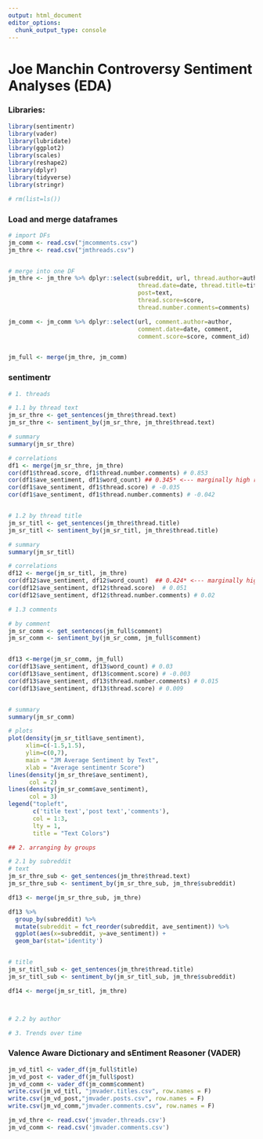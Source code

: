 ```yaml
---
output: html_document
editor_options: 
  chunk_output_type: console
---
```

# Joe Manchin Controversy Sentiment Analyses (EDA)

### Libraries:

```r
library(sentimentr)
library(vader)
library(lubridate)
library(ggplot2)
library(scales)
library(reshape2)
library(dplyr)
library(tidyverse)
library(stringr)

# rm(list=ls())

```

### Load and merge dataframes
```r
# import DFs
jm_comm <- read.csv("jmcomments.csv")
jm_thre <- read.csv("jmthreads.csv")


# merge into one DF
jm_thre <- jm_thre %>% dplyr::select(subreddit, url, thread.author=author, 
                                     thread.date=date, thread.title=title, 
                                     post=text, 
                                     thread.score=score, 
                                     thread.number.comments=comments)

jm_comm <- jm_comm %>% dplyr::select(url, comment.author=author, 
                                     comment.date=date, comment, 
                                     comment.score=score, comment_id)


jm_full <- merge(jm_thre, jm_comm)

```


### sentimentr 

```r
# 1. threads

# 1.1 by thread text
jm_sr_thre <- get_sentences(jm_thre$thread.text)
jm_sr_thre <- sentiment_by(jm_sr_thre, jm_thre$thread.text)

# summary
summary(jm_sr_thre)

# correlations
df1 <- merge(jm_sr_thre, jm_thre)
cor(df1$thread.score, df1$thread.number.comments) # 0.853
cor(df1$ave_sentiment, df1$word_count) ## 0.345* <--- marginally high r^2
cor(df1$ave_sentiment, df1$thread.score) # -0.035
cor(df1$ave_sentiment, df1$thread.number.comments) # -0.042


# 1.2 by thread title
jm_sr_titl <- get_sentences(jm_thre$thread.title)
jm_sr_titl <- sentiment_by(jm_sr_titl, jm_thre$thread.title)

# summary
summary(jm_sr_titl)

# correlations 
df12 <- merge(jm_sr_titl, jm_thre)
cor(df12$ave_sentiment, df12$word_count)  ## 0.424* <--- marginally high r^2 
cor(df12$ave_sentiment, df12$thread.score)  # 0.051
cor(df12$ave_sentiment, df12$thread.number.comments) # 0.02

# 1.3 comments

# by comment
jm_sr_comm <- get_sentences(jm_full$comment)
jm_sr_comm <- sentiment_by(jm_sr_comm, jm_full$comment)


df13 <-merge(jm_sr_comm, jm_full)
cor(df13$ave_sentiment, df13$word_count) # 0.03
cor(df13$ave_sentiment, df13$comment.score) # -0.003
cor(df13$ave_sentiment, df13$thread.number.comments) # 0.015
cor(df13$ave_sentiment, df13$thread.score) # 0.009


# summary
summary(jm_sr_comm)

# plots
plot(density(jm_sr_titl$ave_sentiment), 
     xlim=c(-1.5,1.5),
     ylim=c(0,7),
     main = "JM Average Sentiment by Text", 
     xlab = "Average sentimentr Score")
lines(density(jm_sr_thre$ave_sentiment),
      col = 2)
lines(density(jm_sr_comm$ave_sentiment),
      col = 3)
legend("topleft", 
       c('title text','post text','comments'),
       col = 1:3,
       lty = 1,
       title = "Text Colors")

```


```r
## 2. arranging by groups

# 2.1 by subreddit
# text
jm_sr_thre_sub <- get_sentences(jm_thre$thread.text)
jm_sr_thre_sub <- sentiment_by(jm_sr_thre_sub, jm_thre$subreddit)

df13 <- merge(jm_sr_thre_sub, jm_thre)

df13 %>%
  group_by(subreddit) %>%
  mutate(subreddit = fct_reorder(subreddit, ave_sentiment)) %>%
  ggplot(aes(x=subreddit, y=ave_sentiment)) +
  geom_bar(stat='identity')


# title
jm_sr_titl_sub <- get_sentences(jm_thre$thread.title)
jm_sr_titl_sub <- sentiment_by(jm_sr_titl_sub, jm_thre$subreddit)

df14 <- merge(jm_sr_titl, jm_thre)



# 2.2 by author


```


```r
# 3. Trends over time


```



### Valence Aware Dictionary and sEntiment Reasoner (VADER)

```r
jm_vd_titl <- vader_df(jm_full$title)
jm_vd_post <- vader_df(jm_full$post)
jm_vd_comm <- vader_df(jm_comm$comment)
write.csv(jm_vd_titl, "jmvader.titles.csv", row.names = F)
write.csv(jm_vd_post,"jmvader.posts.csv", row.names = F)
write.csv(jm_vd_comm,"jmvader.comments.csv", row.names = F)

jm_vd_thre <- read.csv('jmvader.threads.csv')
jm_vd_comm <- read.csv('jmvader.comments.csv')



```

